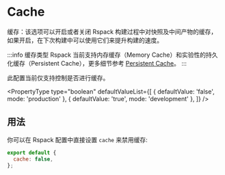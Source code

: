 
# Cache

缓存：该选项可以开启或者关闭 Rspack 构建过程中对快照及中间产物的缓存，如果开启，在下次构建中可以使用它们来提升构建的速度。

:::info 缓存类型
Rspack 当前支持内存缓存（Memory Cache）和实验性的持久化缓存（Persistent Cache），更多细节参考 [Persistent Cache](/config/experiments#持久化缓存)。
:::

此配置当前仅支持控制是否进行缓存。

<PropertyType
  type="boolean"
  defaultValueList={[
    { defaultValue: 'false', mode: 'production' },
    { defaultValue: 'true', mode: 'development' },
  ]}
/>

## 用法

你可以在 Rspack 配置中直接设置 `cache` 来禁用缓存:

```js title="rspack.config.mjs"
export default {
  cache: false,
};
```
